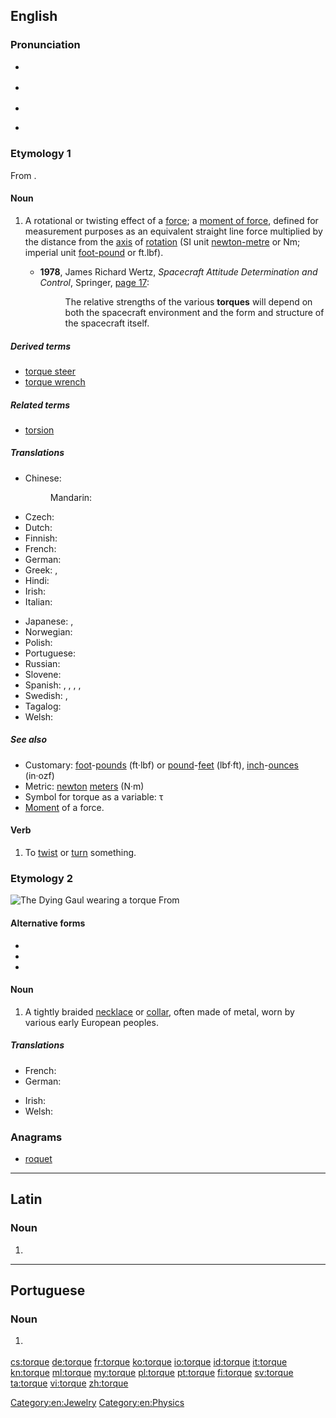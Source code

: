 ==English==
{{wikipedia}}

===Pronunciation===
* {{a|US}} {{IPA|/tɔɹk/|lang=en}}
*: {{audio|en-us-torque.ogg|Audio (US)|lang=en}}
* {{a|RP}} {{IPA|/tɔːk/|lang=en}}
* {{rhymes|ɔː(ɹ)k|lang=en}}
* {{homophones|torq|torc|talk|lang=en}} {{qualifier|'talk' in non-rhotic accents only}}

===Etymology 1===
From {{etyl|la|en}} {{term|torqueō|||to twist|lang=la}}.

====Noun====
{{en-noun}}

# {{context|physics|mechanics|lang=en}} A rotational or twisting effect of a [[force]]; a [[moment of force]], defined for measurement purposes as an equivalent straight line force multiplied by the distance from the [[axis]] of [[rotation]] (SI unit [[newton-metre]] or Nm; imperial unit [[foot-pound]] or ft.lbf).
#* '''1978''', James Richard Wertz, ''Spacecraft Attitude Determination and Control'', Springer, [http://books.google.de/books?id=GtzzpUN8VEoC&pg=PA17&dq=%22torques%22#v=onepage&q=%22torques%22&f=false page 17]:
#*: The relative strengths of the various '''torques''' will depend on both the spacecraft environment and the form and structure of the spacecraft itself.

=====Derived terms=====
* [[torque steer]]
* [[torque wrench]]

=====Related terms=====
* [[torsion]]

=====Translations=====
{{trans-top|a rotational or twisting force}}
* Chinese:
*: Mandarin: {{t+|cmn|力矩|tr=lìjǔ}}
* Czech: {{t|cs|točivý moment|m}}
* Dutch: {{t+|nl|koppel|n}}
* Finnish: {{t|fi|vääntömomentti}}
* French: {{t+|fr|couple|m}}
* German: {{t+|de|Drehmoment|n}}
* Greek: {{t+|el|στροφορμή|f|tr=stroformí}}, {{t|el|στρεπτική ροπή|f|tr=streptikí ropí}}
* Hindi: {{t|hi|बलाघूर्ण|sc=Deva}}
* Irish: {{t|ga|torc|m}}
* Italian: {{t+|it|coppia|f}}
{{trans-mid}}
* Japanese: {{t|ja|トルク|tr=toruku}}, {{t|ja|力矩|sc=Jpan}}
* Norwegian: {{t|no|dreiemoment|n}}
* Polish: {{t|pl|moment obrotowy|m}}
* Portuguese: {{t+|pt|torque|m}}
* Russian: {{t|ru|момент силы|m|tr=moment sily|sc=Cyrl}}
* Slovene: {{t|sl|vrtilni moment}}
* Spanish: {{t|es|par de torsión|m}}, {{t|es|par motor|m}}, {{t|es|momento de fuerza|m}}, {{t|es|par de fuerzas|m}}, {{t+|es|par|m}}
* Swedish: {{t+|sv|vridmoment}}, {{t+|sv|kraftmoment|n}}
* Tagalog: {{t|tl|habyog}}
* Welsh: {{t|cy|trorym}}
{{trans-bottom}}

=====See also=====
* Customary: [[foot]]-[[pound-force|pounds]] (ft·lbf) or [[pound-force|pound]]-[[feet]] (lbf·ft), [[inch]]-[[ounce-force|ounces]] (in·ozf)
* Metric: [[newton]] [[meter]]s (N·m)
* Symbol for torque as a variable: τ
* [[moment|Moment]] of a force.

====Verb====
{{en-verb|torqu}}

# To [[twist]] or [[turn]] something.

===Etymology 2===
[[File:Dying Gaul Musei Capitolini MC747.jpg|thumb|The ''Dying Gaul'' wearing a torque]]
From {{etyl|la|en}} {{term|torquis|lang=la}}
{{wikipedia|Torc}}

====Alternative forms====
* {{l|en|torc}}
* {{l|en|tork}}
* {{l|en|torq}}

====Noun====
{{en-noun}}

# A tightly braided [[necklace]] or [[collar]], often made of metal, worn by various early European peoples.

=====Translations=====
{{trans-top|a braided necklace or collar}}
* French: {{t+|fr|torque|m}}
* German: {{t+|de|Torques|m}}
{{trans-mid}}
* Irish: {{t|ga|torc|m}}
* Welsh: {{t|cy|torch|m}}
{{trans-bottom}}

===Anagrams===
* [[roquet#English|roquet]]

[[Category:en:Jewelry]]
[[Category:en:Physics]]

----

==Latin==

===Noun===
{{la-noun-form|torque}}

# {{inflection of|torquis||abl|s|lang=la}}

----

==Portuguese==

===Noun===
{{pt-noun|m}}

# {{label|pt|physics|mechanics}} {{l|en|torque}} {{gloss|a rotational or twisting force}}

[[cs:torque]]
[[de:torque]]
[[fr:torque]]
[[ko:torque]]
[[io:torque]]
[[id:torque]]
[[it:torque]]
[[kn:torque]]
[[ml:torque]]
[[my:torque]]
[[pl:torque]]
[[pt:torque]]
[[fi:torque]]
[[sv:torque]]
[[ta:torque]]
[[vi:torque]]
[[zh:torque]]